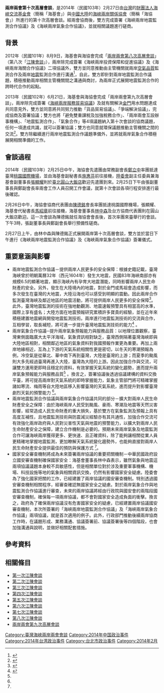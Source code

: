 {{pov|time=2014-05-23T04:32:00+00:00}}
'''兩岸兩會第十次高層會談'''，是2014年（民國103年）2月27日由[[台灣|台灣]]的[[財團法人海峽交流基金會|財團法人海峽交流基金會]]（簡稱「海基會」）與[[中國大陸|中國大陸]]的[[海峽兩岸關係協會|海峽兩岸關係協會]]（簡稱「海協會」）所進行的第十次高層會談。經兩會協商後，雙方完成簽署《海峽兩岸地震監測合作協議》及《海峽兩岸氣象合作協議》，並就相關議題進行磋商。

==背景==
2012年（民國101年）8月9日，海基會與海協會完成「[[兩岸兩會第八次高層會談|兩岸兩會第八次高層會談]]」（第八次「[[江陳會談|江陳會談]]」），兩岸除完成簽署《海峽兩岸投資保障和促進協議》及《海峽兩岸海關合作協議》二項協議外，雙方並同意推動由主管機關就兩岸[[空氣品質|空氣品質]]監測合作及兩岸[[地震|地震]]監測合作進行溝通<ref>{{Cite web |url=http://www.mac.gov.tw/ct.asp?xItem=102779&ctNode=7294&mp=180 |title=行政院大陸委員會，新聞稿（編號第058號）：「陸委會第八次江陳會談專區」2012 |accessdate=2014-05-16 |archive-date=2014-05-17 |archive-url=https://web.archive.org/web/20140517152243/http://www.mac.gov.tw/ct.asp?xItem=102779&ctNode=7294&mp=180 |dead-url=no }}</ref>，自此，雙方即針對兩岸地震監測合作議題，積極推動兩岸相關主管機關間之溝通與商討，為兩岸正式展開地震監測合作的跨時代合作的起點。

2013年（民國102年）6月21日，海基會與海協會完成「兩岸兩會第九次高層會談」，兩岸除完成簽署《[[海峽兩岸服務貿易協議|海峽兩岸服務貿易協議]]》及就有關解決[[金門|金門]]用水問題達成共同意見外，雙方並同意將共同努力推動「貨品貿易協議」、「爭端解決協議」，完成協商及簽署協議；雙方也將「避免雙重課稅及加強稅務合作」、「兩岸兩會互設辦事機構」、「地震監測合作」、「氣象合作」等4項議題納入第十次會談的協商議題，任何一項達成共識，就可以簽署協議；雙方也同意就環保議題推動主管機關之間的交流<ref>{{Cite web |url=http://www.mac.gov.tw/ct.asp?xItem=104982&ctNode=7395&mp=190 |title=行政院大陸委員會，新聞稿（編號第025號）：「陸委會兩岸兩會第九次高層會談專區」2011 |accessdate=2014-05-16 |archive-date=2014-05-17 |archive-url=https://web.archive.org/web/20140517122206/http://www.mac.gov.tw/ct.asp?xItem=104982&ctNode=7395&mp=190 |dead-url=no }}</ref>。雙方除繼續進行兩岸地震監測合作議題準備外，並將就兩岸氣象合作積極展開相關準備的工作。

==會談過程==
2014年（民國103年）2月25日中午，海協會先遣團由常務副會長[[鄭立中|鄭立中]]率團抵達臺灣[[桃園國際機場|桃園國際機場]]，並由海基會副秘書長[[施惠芬|施惠芬]]前往接機，[[陸委會|陸委會]]副主任委員兼海基會副董事長[[張顯耀|張顯耀]]則於[[臺北|臺北]][[圓山大飯店|圓山大飯店]]歡迎先遣團到來。2月25日下午由張副董事長與鄭副會長率兩會工作人員召開工作會議，就第十次會談各項行程安排進行最後確認。

2月26日中午，海協會協商代表團由[[陳德銘|陳德銘]]會長率團抵達桃園國際機場，張顯耀、海基會代秘書長[[馬紹章|馬紹章]]前往接機，海基會董事長[[林中森|林中森]]及台方協商代表團則在圓山大飯店歡迎。這一次會談為陳德銘就任海協會會長後，首次率團來臺舉行的會談。下午3時，張副董事長與鄭副會長舉行預備性磋商。

2月27日上午，由林中森與陳德銘正式展開兩岸第十次高層會談，雙方並於當日下午進行《海峽兩岸地震監測合作協議》及《海峽兩岸氣象合作協議》簽署儀式。

==重要意涵與影響==
* 兩岸地震監測合作協議－提供兩岸人民更多的安全保障：根據史籍記載，臺灣海峽曾於明朝萬曆32年（西元1604年）發生大地震，民國83年海峽南部亦有規模6.5的顯著地震，顯示海峽內有孕育大地震潛能，同時影響兩岸人民生命財產的安全。另外，發生在大陸境內的地震，對於金門或馬祖會造成影響，而多次發生在臺灣的大地震，大陸沿海也可以感受到明顯的震動。因此兩岸合作監測臺灣海峽及鄰近地區的地震活動，將可提供兩岸人民更多的安全保障<ref>{{Cite web |url=http://www.cwb.gov.tw/V7/hottopic/facetoface.pdf |title=交通部中央氣象局網站：「兩岸地震監測及氣象合作面面觀」2014 |access-date=2014-05-16 |archive-url=https://web.archive.org/web/20140211090332/http://www.cwb.gov.tw/V7/hottopic/facetoface.pdf |archive-date=2014-02-11 |dead-url=yes }}</ref>。此外，臺灣地震監測的技術在強地動觀測、地震速報預警具有相當高的水準，國際上享有盛名；大陸方面在地震預報研究累積許多寶貴的經驗，並在近年來積極建置地震網與開發地震監測技術。兩岸進行地震監測技術的交流與合作，互相學習，取長補短，將可進一步提升臺灣地震監測技術的能力<ref name="#1">{{Cite web |url=http://www.mac.gov.tw/mp.asp?mp=120 |title=陸委會：「兩岸兩會第十次高層會談專區」2014 |accessdate=2014-05-16 |archive-date=2015-06-04 |archive-url=https://web.archive.org/web/20150604004446/http://www.mac.gov.tw/mp.asp?mp=120 |dead-url=no }}</ref> 。
* 兩岸氣象合作協議─提升兩岸氣象預報能力與服務品質：以地理位置觀察，臺灣東側面臨廣大太平洋海域，氣象資訊相對缺乏，臺灣西側隔著臺灣海峽即與大陸地區相對，相關鄰近地區的氣象資料對我國預報作業更為重要。再加上兩岸地緣相近，互為上下游的天氣系統相關性更是密切，以冬天的寒潮預報為例，冷空氣是從華北、華中南下再到臺灣，大陸是臺灣的上游；而夏季的颱風則大多先經過臺灣再進入大陸，臺灣為大陸的上游。因此加強合作與交流，可讓雙方運用更即時且穩定的資料，有效掌握天氣系統的變化趨勢，進而提升兩岸氣象預報能力與服務品質<ref name="#1"/> 。換言之，簽署協議後透過協議建構的資料交換平臺，將可提高兩岸對天氣系統的即時掌握能力，氣象主管部門將可精確掌握諸如寒流、梅雨等自大陸地區移入影響臺灣的天氣系統，進而提升對影響臺灣劇烈天氣的預警能力 <ref name="#1"/>。
* 兩岸地震監測合作協議與兩岸氣象合作協議共同的部分－擴大對兩岸人民生命財產安全之保障：由於海峽兩岸人民受到颱風、豪雨、寒潮及地震等天然災害影響，經常造成人民生命財產的重大損失，基於雙方在氣象監測及預報上具有高度互補性，且地震監測技術與防震減災經驗亦有其共通性，加強合作交流可有效強化兩岸政府與人民對災害性天氣與地震的預警能力，以擴大對兩岸人民生命財產安全之保障，建立合作機制是必要的。預期未來兩岸氣象及地震監測合作可讓海峽兩岸獲得更多、更快速、且正確資料，除了能夠讓相關從業人員更精確地掌握地震監測，更加瞭解天氣系統變化趨勢外，也能夠直接對兩岸人民生命財產安全提供最佳的預防與保護方式 <ref name="#1"/>。
* 國家安全審查機制將成為未來簽署兩岸協議的重要把關機制－中華民國政府設立國安審查機制確保國家安全：海基會董事長林中森表示，雖然氣象與地震這兩項協議議題本身較不具敏感性，但是相關單位對於涉及重要軍事機構、機場、科技設施等地的氣象與相關資訊交換，仍然有影響國家安全疑慮。陸委會為了強化國家把關的工作，已經建置了兩岸協議的國安審查機制。特別透過國安審查機制相關程序，經審查確認無國家安全之疑慮。對於兩岸氣象合作與地震監測合作協議進行審查，未來的兩岸協議將經由行政院與國安會的兩階段國安審查機制，確保每一項兩岸協議，都不會對國家安全造成負面的衝擊。換言之，政府為了確保兩岸協議沒有危害國家安全的疑慮，已經建置兩岸協議國安審查機制，本次所簽署的「海峽兩岸地震監測合作協議」及「海峽兩岸氣象合作協議」兩項協議，就是首次適用的例子。此外，行政部門推動後續兩岸協商工作時，在議題形成、業務溝通、協議簽署前、協議簽署後等四個階段，也會加強溝通與說明，並做好相關配套措施。

==參考資料==
{{Reflist|2}}

==相關條目==
{{commons cat|Tenth Cross-Strait high-level talks}}
*[[第一次江陳會談|第一次江陳會談]]
*[[第二次江陳會談|第二次江陳會談]]
*[[第三次江陳會談|第三次江陳會談]]
*[[第四次江陳會談|第四次江陳會談]]
*[[第五次江陳會談|第五次江陳會談]]
*[[第六次江陳會談|第六次江陳會談]]
*[[第七次江陳會談|第七次江陳會談]]
*[[第八次江陳會談|第八次江陳會談]]
*[[兩岸兩會第九次高層會談|兩岸兩會第九次高層會談]]

{{兩岸兩會高層會談}}
[[Category:臺灣海峽兩岸兩會會談|Category:臺灣海峽兩岸兩會會談]]
[[Category:2014年中国政治事件|Category:2014年中国政治事件]]
[[Category:2014年台湾政治事件|Category:2014年台湾政治事件]]
[[Category:台北市政治事件|Category:台北市政治事件]]
[[Category:2014年2月|Category:2014年2月]]